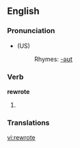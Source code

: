 ==English==

===Pronunciation===
*{{IPA|/ɻi'ɻoːt/}} (US)
*:Rhymes: [[Rhymes:English:-əʊt|-əʊt]]

===Verb===
'''rewrote'''

# {{past tense of| to [[rewrite]]}}

===Translations===

[[vi:rewrote]]